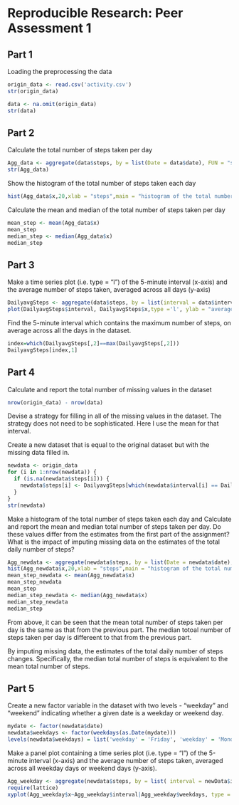 Reproducible Research: Peer Assessment 1
=========================

## Part 1
Loading the preprocessing the data


```r
origin_data <- read.csv('activity.csv')
str(origin_data)

data <- na.omit(origin_data)
str(data)
```

## Part 2
Calculate the total number of steps taken per day

```r
Agg_data <- aggregate(data$steps, by = list(Date = data$date), FUN = "sum")
str(Agg_data)
```

Show the histogram of the total number of steps taken each day

```r
hist(Agg_data$x,20,xlab = "steps",main = "histogram of the total number of steps taken each day \n (without inputing missing data)")
```

Calculate the mean and median of the total number of steps taken per day

```r
mean_step <- mean(Agg_data$x)
mean_step
median_step <- median(Agg_data$x)
median_step
```
## Part 3

Make a time series plot (i.e. type = "l") of the 5-minute interval (x-axis) and the average number of steps taken, averaged across all days (y-axis)

```r
DailyavgSteps <- aggregate(data$steps, by = list(interval = data$interval), FUN = "mean")
plot(DailyavgSteps$interval, DailyavgSteps$x,type ='l', ylab = "averaged number of steps across all days", xlab = "5-minute interval")
```

Find the 5-minute interval which contains the maximum number of steps, on average across all the days in the dataset.

```r
index=which(DailyavgSteps[,2]==max(DailyavgSteps[,2]))
DailyavgSteps[index,1]
```

## Part 4

Calculate and report the total number of missing values in the dataset 

```r
nrow(origin_data) - nrow(data)
```

Devise a strategy for filling in all of the missing values in the dataset. The strategy does not need to be sophisticated. Here I use the mean for that interval.


Create a new dataset that is equal to the original dataset but with the missing data filled in.

```r
newdata <- origin_data 
for (i in 1:nrow(newdata)) {
  if (is.na(newdata$steps[i])) {
    newdata$steps[i] <- DailyavgSteps[which(newdata$interval[i] == DailyavgSteps$interval), ]$x
  }
}
str(newdata)
```

Make a histogram of the total number of steps taken each day and Calculate and report the mean and median total number of steps taken per day. Do these values differ from the estimates from the first part of the assignment? What is the impact of imputing missing data on the estimates of the total daily number of steps?

```r
Agg_newdata <- aggregate(newdata$steps, by = list(Date = newdata$date), FUN = "sum")
hist(Agg_newdata$x,20,xlab = "steps",main = "histogram of the total number of steps taken each day \n (with inputing missing data)")
mean_step_newdata <- mean(Agg_newdata$x)
mean_step_newdata
mean_step
median_step_newdata <- median(Agg_newdata$x)
median_step_newdata
median_step
```

From above, it can be seen that the mean total number of steps taken per day is the same as that from the previous part. The median totoal number of steps taken per day is  differeent to that from the previous part. 

By imputing missing data, the estimates of the total daily number of steps changes. Specifically, the median total number of steps is equivalent to the mean total number of steps.

## Part 5

Create a new factor variable in the dataset with two levels - "weekday" and "weekend" indicating whether a given date is a weekday or weekend day.

```r
mydate <- factor(newdata$date)
newdata$weekdays <- factor(weekdays(as.Date(mydate)))
levels(newdata$weekdays) = list('weekday' = 'Friday', 'weekday' = 'Monday', 'weekday' =  'Thursday', 'weekday' = 'Tuesday', 'weekday' = 'Wednesday', 'weekend' = 'Saturday','weekend' ='Sunday')
```

Make a panel plot containing a time series plot (i.e. type = "l") of the 5-minute interval (x-axis) and the average number of steps taken, averaged across all weekday days or weekend days (y-axis).

```r
Agg_weekday <- aggregate(newdata$steps, by = list( interval = newData$interval,weekdays = newdata$weekdays), FUN = "mean")
require(lattice)
xyplot(Agg_weekday$x~Agg_weekday$interval|Agg_weekday$weekdays, type = 'l', layout = c(1,2), xlab = "5-minute interval", ylab = "averaged number of steps")
```